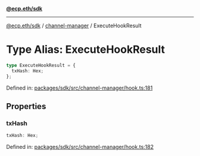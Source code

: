 [**@ecp.eth/sdk**](../../index.mdx)

***

[@ecp.eth/sdk](/sdk-reference/index.mdx) / [channel-manager](/sdk-reference/channel-manager/index.mdx) / ExecuteHookResult

# Type Alias: ExecuteHookResult

```ts
type ExecuteHookResult = {
  txHash: Hex;
};
```

Defined in: [packages/sdk/src/channel-manager/hook.ts:181](https://github.com/ecp-eth/comments-monorepo/blob/main/packages/sdk/src/channel-manager/hook.ts#L181)

## Properties

### txHash

```ts
txHash: Hex;
```

Defined in: [packages/sdk/src/channel-manager/hook.ts:182](https://github.com/ecp-eth/comments-monorepo/blob/main/packages/sdk/src/channel-manager/hook.ts#L182)
